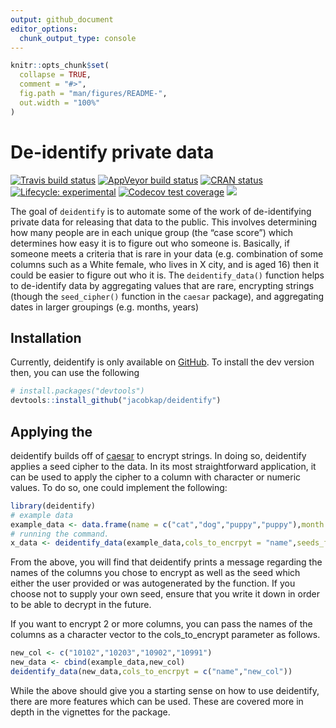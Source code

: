 ```yaml
---
output: github_document
editor_options: 
  chunk_output_type: console
---
```


<!-- README.md is generated from README.Rmd. Please edit that file -->

```r
knitr::opts_chunk$set(
  collapse = TRUE,
  comment = "#>",
  fig.path = "man/figures/README-",
  out.width = "100%"
)
```

# De-identify private data

<!-- badges: start -->
[![Travis build status](https://travis-ci.org/jacobkap/deidentify.svg?branch=master)](https://travis-ci.org/jacobkap/deidentify)
[![AppVeyor build status](https://ci.appveyor.com/api/projects/status/github/jacobkap/deidentify?branch=master&svg=true)](https://ci.appveyor.com/project/jacobkap/deidentify)
[![CRAN status](https://www.r-pkg.org/badges/version/deidentify)](https://CRAN.R-project.org/package=deidentify)
[![Lifecycle: experimental](https://img.shields.io/badge/lifecycle-experimental-orange.svg)](https://www.tidyverse.org/lifecycle/#experimental)
[![Codecov test coverage](https://codecov.io/gh/jacobkap/deidentify/branch/master/graph/badge.svg)](https://codecov.io/gh/jacobkap/deidentify?branch=master)
[![](http://cranlogs.r-pkg.org/badges/grand-total/deidentify?color=blue)](https://cran.r-project.org/package=deidentify)
<!-- badges: end -->

The goal of `deidentify` is to automate some of the work of de-identifying private data for releasing that data to the public. This involves determining how many people are in each unique group (the "case score") which determines how easy it is to figure out who someone is. Basically, if someone meets a criteria that is rare in your data (e.g. combination of some columns such as a White female, who lives in X city, and is aged 16) then it could be easier to figure out who it is. The `deidentify_data()` function helps to de-identify data by aggregating values that are rare, encrypting strings (though the `seed_cipher()` function in the `caesar` package), and aggregating dates in larger groupings (e.g. months, years)

## Installation


Currently, deidentify is only available on [GitHub](https://github.com/). To install the dev version then, you can use the following

``` r
# install.packages("devtools")
devtools::install_github("jacobkap/deidentify")
```
## Applying the 
deidentify builds off of [caesar](https://github.com/jacobkap/caesar) to encrypt strings. In doing so, deidentify applies a seed cipher to the data. In its most straightforward application, it can be used to apply the cipher to a column with character or numeric values. To do so, one could implement the following:

```r
library(deidentify)
# example data
example_data <- data.frame(name = c("cat","dog","puppy","puppy"),month = c("2020-01-01","2020-02-21","2020-03-28","2020-04-15"))
# running the command.
x_data <- deidentify_data(example_data,cols_to_encrpyt = "name",seeds_for_encryption = 1e8)
```

From the above, you will find that deidentify prints a message regarding the names of the columns you chose to encrypt as well as the seed which either the user provided or was autogenerated by the function. If you choose not to supply your own seed, ensure that you write it down in order to be able to decrypt in the future.

If you want to encrypt 2 or more columns, you can pass the names of the columns as a character vector to the cols_to_encrypt parameter as follows. 

```r
new_col <- c("10102","10203","10902","10991")
new_data <- cbind(example_data,new_col)
deidentify_data(new_data,cols_to_encrpyt = c("name","new_col"))
```

While the above should give you a starting sense on how to use deidentify, there are more features which can be used. These are covered more in depth in the vignettes for the package. 
